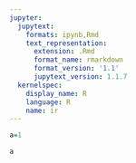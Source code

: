 ```yaml
---
jupyter:
  jupytext:
    formats: ipynb,Rmd
    text_representation:
      extension: .Rmd
      format_name: rmarkdown
      format_version: '1.1'
      jupytext_version: 1.1.7
  kernelspec:
    display_name: R
    language: R
    name: ir
---
```


```r
a=1
```

```r
a

```

```r

```
